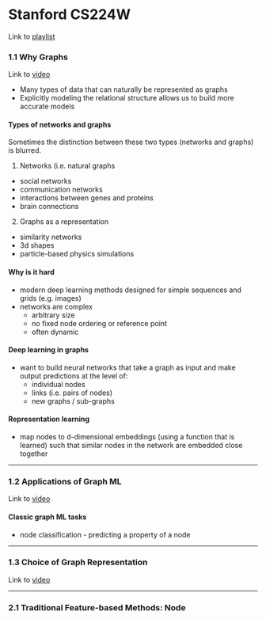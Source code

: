 # Stanford CS224W {#stanford-youtube}

Link to [playlist](https://www.youtube.com/playlist?list=PLoROMvodv4rPLKxIpqhjhPgdQy7imNkDn)

### 1.1 Why Graphs {-}

Link to [video](https://www.youtube.com/watch?v=JAB_plj2rbA&list=PLoROMvodv4rPLKxIpqhjhPgdQy7imNkDn&index=2)

* Many types of data that can naturally be represented as graphs
* Explicitly modeling the relational structure allows us to build more accurate models

#### Types of networks and graphs {-}

Sometimes the distinction between these two types (networks and graphs) is blurred.

1. Networks (i.e. natural graphs

* social networks
* communication networks
* interactions between genes and proteins
* brain connections

2. Graphs as a representation

* similarity networks
* 3d shapes
* particle-based physics simulations

#### Why is it hard {-}

* modern deep learning methods designed for simple sequences and grids (e.g. images)
* networks are complex
  * arbitrary size
  * no fixed node ordering or reference point
  * often dynamic

#### Deep learning in graphs {-}

* want to build neural networks that take a graph as input and make output predictions at the level of:
  * individual nodes
  * links (i.e. pairs of nodes)
  * new graphs / sub-graphs
  
#### Representation learning {-}

* map nodes to d-dimensional embeddings (using a function that is learned) such that similar nodes in the network are embedded close together

***

### 1.2 Applications of Graph ML {-}

Link to [video](https://www.youtube.com/watch?v=aBHC6xzx9YI&list=PLoROMvodv4rPLKxIpqhjhPgdQy7imNkDn&index=3)

#### Classic graph ML tasks

* node classification - predicting a property of a node

***

### 1.3 Choice of Graph Representation {-}

Link to [video](https://www.youtube.com/watch?v=P-m1Qv6-8cI&list=PLoROMvodv4rPLKxIpqhjhPgdQy7imNkDn&index=4)

***

### 2.1 Traditional Feature-based Methods: Node  {-}

